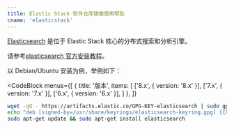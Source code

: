 ```yaml
---
title: Elastic Stack 软件仓库镜像使用帮助
cname: 'elasticstack'
---
```


[Elasticsearch](https://www.elastic.co/cn/what-is/elasticsearch) 是位于 Elastic Stack 核心的分布式搜索和分析引擎。

请参考[elasticsearch 官方安装教程](https://www.elastic.co/guide/en/elasticsearch/reference/current/deb.html)。

以 Debian/Ubuntu 安装为例，举例如下：

<CodeBlock
  menus={[
    {
      title: '版本',
      items: [
        ['8.x', { version: '8.x' }],
        ['7.x', { version: '7.x' }],
        ['6.x', { version: '6.x' }],
      ]
    },
  ]}
>

```bash
wget -qO - https://artifacts.elastic.co/GPG-KEY-elasticsearch | sudo gpg --dearmor -o /usr/share/keyrings/elasticsearch-keyring.gpg
echo "deb [signed-by=/usr/share/keyrings/elasticsearch-keyring.gpg] {{http_protocol}}{{mirror}}/{{version}}/apt/ stable main" | sudo tee /etc/apt/sources.list.d/elastic-{{version}}.list
sudo apt-get update && sudo apt-get install elasticsearch
```

</CodeBlock>

